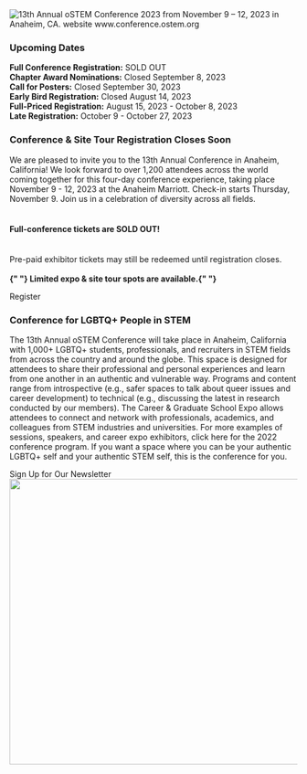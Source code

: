 

<SiteLayout>

<div className="border-b-4 border-chill-green border-solid pb-4 text-center">
  <img
    alt="13th Annual oSTEM Conference 2023 from November 9 – 12, 2023 in Anaheim, CA. website www.conference.ostem.org"
    src="/images/2023/2023conference_header.png"
    className="flex w-200 mx-auto"
  />
</div>
<div className="grid md:grid-cols-5 mt-9">
  <div className="rounded md:col-span-5 mt-8 border-b-4 border-l-4 border-r-4 border-chill-green border-solid pb-4">
    <div className="bg-chill-green">
      <h3 className="p-4">Upcoming Dates</h3>
    </div>
    <p className="p-4">
      <b>Full Conference Registration:</b> SOLD OUT <br />
      <b>Chapter Award Nominations:</b> Closed September 8, 2023 <br />
      <b>Call for Posters:</b> Closed September 30, 2023 <br />
      <b>Early Bird Registration:</b> Closed August 14, 2023 <br />
      <b>Full-Priced Registration:</b> August 15, 2023 - October 8, 2023 <br />
      <b>Late Registration:</b> October 9 - October 27, 2023 <br />
    </p>
  </div>
  <div className="rounded md:col-span-5 mt-8 border-b-4 border-l-4 border-r-4 border-light-peach border-solid pb-4">
    <div className="bg-light-peach">
      <h3 className="p-4">Conference & Site Tour Registration Closes Soon</h3>
    </div>
    <p className="p-4">
      We are pleased to invite you to the 13th Annual Conference in Anaheim, California! We look forward to over 1,200 attendees across the world coming together for this four-day conference experience, taking place November 9 - 12, 2023 at the Anaheim Marriott. Check-in starts Thursday, November 9. Join us in a celebration of diversity across all fields.      
      <br />
      <br />
      <h4> Full-conference tickets are SOLD OUT! </h4>
      <br />
        Pre-paid exhibitor tickets may still be redeemed until registration closes.
      <br />
      <br />
      <b>
        {" "}
        Limited expo & site tour spots are available.{" "}
      </b>
    </p>
    <div className="text-xl flex justify-center p-2">
      <CTAButton onClick="/2023/registration" backgroundColor="bright-peach">
        Register
      </CTAButton>
    </div>
  </div>
  <div className="rounded-t md:col-span-5 tint tint-dark mt-7">
    <img
      className="rounded-t object-cover w-full h-full"
      src="/images/2023/2023_homepage_bannerupdate.png"
      alt=""
    />
  </div>
  <div className="rounded-b md:col-span-5 p-4 bg-tint-seamist">
    <h3>Conference for LGBTQ+ People in STEM</h3>
    <p>
      The 13th Annual oSTEM Conference will take place in Anaheim, California
      with 1,000+ LGBTQ+ students, professionals, and recruiters in STEM fields
      from across the country and around the globe. This space is designed for
      attendees to share their professional and personal experiences and learn
      from one another in an authentic and vulnerable way. Programs and content
      range from introspective (e.g., safer spaces to talk about queer issues
      and career development) to technical (e.g., discussing the latest in
      research conducted by our members). The Career & Graduate School Expo
      allows attendees to connect and network with professionals, academics, and
      colleagues from STEM industries and universities. For more examples of
      sessions, speakers, and career expo exhibitors, click here for the 2022
      conference program. If you want a space where you can be your authentic
      LGBTQ+ self and your authentic STEM self, this is the conference for you.
    </p>
  </div>
</div>

<div className="text-xl flex justify-center p-8">
  <CTAButton
    onClick="https://www.ostem.org/page/newsletter"
    backgroundColor="bright-peach"
  >
    Sign Up for Our Newsletter
  </CTAButton>
</div>

<div className="mt-8 rounded">
  <Image
    className="rounded"
    src="/images/2023/2023_homepage_image.jpg"
    alt=""
    layout="responsive"
    width="800"
    height="500"
  />
</div>

</SiteLayout>
